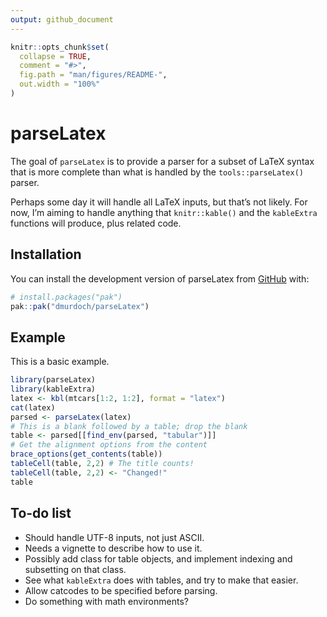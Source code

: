 ```yaml
---
output: github_document
---
```


<!-- README.md is generated from README.Rmd. Please edit that file -->

```r
knitr::opts_chunk$set(
  collapse = TRUE,
  comment = "#>",
  fig.path = "man/figures/README-",
  out.width = "100%"
)
```

# parseLatex

<!-- badges: start -->
<!-- badges: end -->

The goal of `parseLatex` is to provide a parser for a subset of
LaTeX syntax that is more complete than what is handled by the
`tools::parseLatex()` parser.  

Perhaps some day it will handle all LaTeX inputs, but that's not
likely.  For now, I'm aiming to handle anything that `knitr::kable()` 
and the `kableExtra` functions will produce, plus related code.

## Installation

You can install the development version of parseLatex from [GitHub](https://github.com/) with:

``` r
# install.packages("pak")
pak::pak("dmurdoch/parseLatex")
```

## Example

This is a basic example.

```r
library(parseLatex)
library(kableExtra)
latex <- kbl(mtcars[1:2, 1:2], format = "latex")
cat(latex)
parsed <- parseLatex(latex)
# This is a blank followed by a table; drop the blank
table <- parsed[[find_env(parsed, "tabular")]]
# Get the alignment options from the content
brace_options(get_contents(table))
tableCell(table, 2,2) # The title counts!
tableCell(table, 2,2) <- "Changed!"
table
```

## To-do list

- Should handle UTF-8 inputs, not just ASCII.
- Needs a vignette to describe how to use it.
- Possibly add class for table objects, and implement
  indexing and subsetting on that class.
- See what `kableExtra` does with tables, and try to make that
easier.
- Allow catcodes to be specified before parsing. 
- Do something with math environments?
